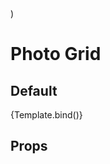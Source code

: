 

  <div style={{ width: '335px' }}>
    <PhotoGrid {...args} />
  </div>
)

<Meta title='Components/Photo Grid' component={PhotoGrid} />

# Photo Grid

## Default

<Canvas>
  <Story
    name='Photo Grid'
    args={{
      imgUrls: [
        'https://cdn.sanity.io/images/d0kd7r9c/development/fdeb2287a7c885736dbbaf47513c74166c53fef7-756x488.jpg',
        'https://cdn.sanity.io/images/d0kd7r9c/development/f3273349967eb9130d801575b0a04eaa023a7c37-756x488.jpg',
        'https://cdn.sanity.io/images/d0kd7r9c/development/0a68df08e82e810c30656a8f17c185555ee43957-756x488.jpg',
        'https://cdn.sanity.io/images/d0kd7r9c/development/56e7dbd01463f364c46f351ed27e08ff38acec0e-1534x952.png',
        'https://cdn.sanity.io/images/d0kd7r9c/development/ffa6751ea5b8303b1adbd286d152b869068dab8b-636x488.jpg',
        'https://cdn.sanity.io/images/d0kd7r9c/development/e604572354d2e64bd880be875dc21d9a9ef99ee1-1534x822.jpg',
        'https://cdn.sanity.io/images/d0kd7r9c/development/eb16a0cd06958429f64463fca67f7a1d7fbc2180-474x284.jpg',
        'https://cdn.sanity.io/images/d0kd7r9c/development/8fd2a94c159bd35d712c29b4ce72e9b940078e1b-1920x1280.jpg'
      ],
      review: {
        id: 435412959,
        title: 'Money well spent',
        votes_up: 1,
        votes_down: 0,
        created_at: '2023-01-29T14:54:41.000Z',
        verified_buyer: true,
        content:
          'I am amazed at how much better we are sleeping with our Endy mattress, haven’t had such a restful sleep in ages. I strongly recommend this mattress especially if you have back issues. Customer service is awesome too! So glad we made this purchase!!',
        score: 5,
        user: { display_name: 'Stacey-Michelle A.' }
      },
      locale: 'en'
    }}
  >
    {Template.bind()}
  </Story>
</Canvas>

## Props

<ArgsTable of={PhotoGrid} />
